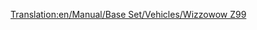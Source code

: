 [[Translation:en/Manual/Base Set/Vehicles/Wizzowow Z99]]
{{es/Trenes|Imagen=[[File:en/Wizzowowz99.png]]
|Nombre=Wizzowow Z99
|Precio=124.218 € (62.109 £)
|Velocidad=321 km/h (200 mph)
|Peso=95 t
|Potencia=5.000 CV (3.730 kW)
|Coste-anual=6.468 € (3.234 £)
|Diseño=1999
|Duración=20
|Capacidad=--
|Descripción=La única máquina monorraíl en Fantasía, mucho más fuerte que los trenes de ferrocarril convencionales de Fantasía.
|Vida-real=Ficticio.
}}